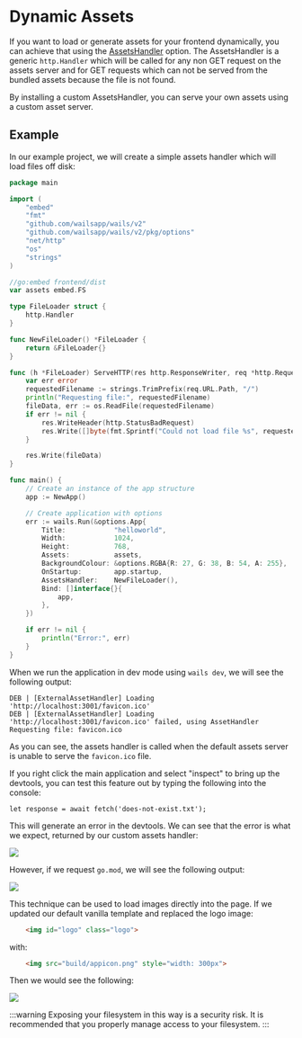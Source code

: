 # Dynamic Assets

If you want to load or generate assets for your frontend dynamically, you can achieve that using the
[AssetsHandler](../reference/options#assetshandler) option. The AssetsHandler is a generic `http.Handler` which will
be called for any non GET request on the assets server and for GET requests which can not be served from the
bundled assets because the file is not found.

By installing a custom AssetsHandler, you can serve your own assets using a custom asset server.

## Example

In our example project, we will create a simple assets handler which will load files off disk:

```go title=main.go {16-35,49}
package main

import (
	"embed"
	"fmt"
	"github.com/wailsapp/wails/v2"
	"github.com/wailsapp/wails/v2/pkg/options"
	"net/http"
	"os"
	"strings"
)

//go:embed frontend/dist
var assets embed.FS

type FileLoader struct {
	http.Handler
}

func NewFileLoader() *FileLoader {
	return &FileLoader{}
}

func (h *FileLoader) ServeHTTP(res http.ResponseWriter, req *http.Request) {
	var err error
	requestedFilename := strings.TrimPrefix(req.URL.Path, "/")
	println("Requesting file:", requestedFilename)
	fileData, err := os.ReadFile(requestedFilename)
	if err != nil {
		res.WriteHeader(http.StatusBadRequest)
		res.Write([]byte(fmt.Sprintf("Could not load file %s", requestedFilename)))
	}

	res.Write(fileData)
}

func main() {
	// Create an instance of the app structure
	app := NewApp()

	// Create application with options
	err := wails.Run(&options.App{
		Title:            "helloworld",
		Width:            1024,
		Height:           768,
		Assets:           assets,
		BackgroundColour: &options.RGBA{R: 27, G: 38, B: 54, A: 255},
		OnStartup:        app.startup,
		AssetsHandler:    NewFileLoader(),
		Bind: []interface{}{
			app,
		},
	})

	if err != nil {
		println("Error:", err)
	}
}
```

When we run the application in dev mode using `wails dev`, we will see the following output:

```
DEB | [ExternalAssetHandler] Loading 'http://localhost:3001/favicon.ico'
DEB | [ExternalAssetHandler] Loading 'http://localhost:3001/favicon.ico' failed, using AssetHandler
Requesting file: favicon.ico
```
As you can see, the assets handler is called when the default assets server is unable to serve
the `favicon.ico` file.

If you right click the main application and select "inspect" to bring up the devtools, you can test
this feature out by typing the following into the console:

```
let response = await fetch('does-not-exist.txt');
```
This will generate an error in the devtools. We can see that the error is what we expect, returned by
our custom assets handler:

<p className="text--center">
    <img src="/img/assetshandler-does-not-exist.webp"/>
</p>

However, if we request `go.mod`, we will see the following output:

<p className="text--center">
    <img src="/img/assetshandler-go-mod.webp"/>
</p>

This technique can be used to load images directly into the page. If we updated our default vanilla template and
replaced the logo image:
```html
    <img id="logo" class="logo">
```
with:
```html
    <img src="build/appicon.png" style="width: 300px">
```
Then we would see the following:

<p className="text--center">
    <img src="/img/assetshandler-image.webp" style={{"width": "75%"}}/>
</p>

:::warning
Exposing your filesystem in this way is a security risk. It is recommended that you properly manage access
to your filesystem.
:::

